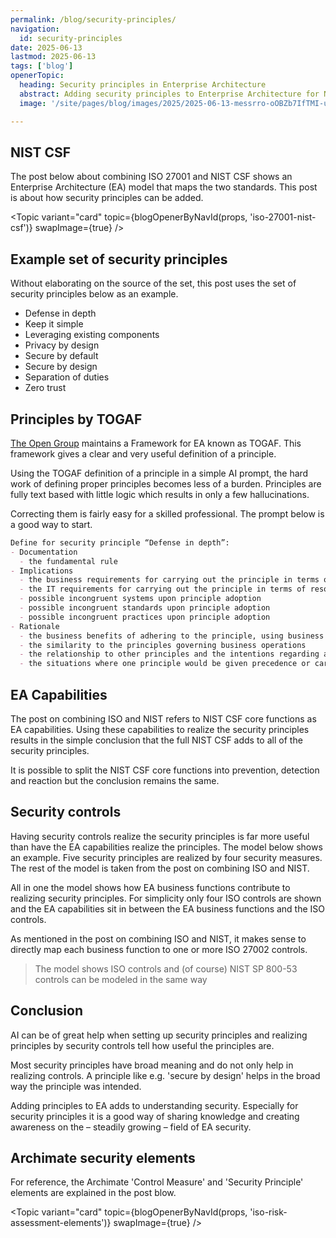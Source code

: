```yaml
---
permalink: /blog/security-principles/
navigation:
  id: security-principles
date: 2025-06-13
lastmod: 2025-06-13
tags: ['blog']
openerTopic:
  heading: Security principles in Enterprise Architecture
  abstract: Adding security principles to Enterprise Architecture for NIST CSF and ISO 27001
  image: '/site/pages/blog/images/2025/2025-06-13-messrro-oOBZb7IfTMI-unsplash.jpg'

---
```



## NIST CSF

The post below about combining ISO 27001 and NIST CSF shows an Enterprise
Architecture (EA) model that maps the two standards. This post is about how
security principles can be added.

<Topic variant="card" topic={blogOpenerByNavId(props, 'iso-27001-nist-csf')} swapImage={true} />

## Example set of security principles

Without elaborating on the source of the set, this post uses the set of security
principles below as an example.

- Defense in depth
- Keep it simple
- Leveraging existing components
- Privacy by design
- Secure by default
- Secure by design
- Separation of duties
- Zero trust

## Principles by TOGAF

[The Open Group](https://www.opengroup.org) maintains a Framework for EA known
as TOGAF. This framework gives a clear and very useful definition of a
principle.

Using the TOGAF definition of a principle in a simple AI prompt, the hard work
of defining proper principles becomes less of a burden. Principles are fully
text based with little logic which results in only a few hallucinations.

Correcting them is fairly easy for a skilled professional. The prompt below is a
good way to start.

```md
Define for security principle “Defense in depth”:
- Documentation
  - the fundamental rule
- Implications
  - the business requirements for carrying out the principle in terms of resources, costs, and tasks
  - the IT requirements for carrying out the principle in terms of resources, costs, and tasks
  - possible incongruent systems upon principle adoption
  - possible incongruent standards upon principle adoption
  - possible incongruent practices upon principle adoption
- Rationale
  - the business benefits of adhering to the principle, using business terminology
  - the similarity to the principles governing business operations
  - the relationship to other principles and the intentions regarding a balanced interpretation
  - the situations where one principle would be given precedence or carry more weight than another
```

## EA Capabilities

The post on combining ISO and NIST refers to NIST CSF core functions as EA
capabilities. Using these capabilities to realize the security principles
results in the simple conclusion that the full NIST CSF adds to all of the
security principles.

It is possible to split the NIST CSF core functions into prevention, detection
and reaction but the conclusion remains the same.

<Diagram src="/site/pages/blog/images-security/capability-principle.svg" width="50rem" />

## Security controls

Having security controls realize the security principles is far more useful than
have the EA capabilities realize the principles. The model below shows an
example. Five security principles are realized by four security measures. The
rest of the model is taken from the post on combining ISO and NIST.

All in one the model shows how EA business functions contribute to realizing
security principles. For simplicity only four ISO controls are shown and the EA
capabilities sit in between the EA business functions and the ISO controls.

As mentioned in the post on combining ISO and NIST, it makes sense to directly
map each business function to one or more ISO 27002 controls.

> The model shows ISO controls and (of course) NIST SP 800-53 controls can be
modeled in the same way

<Diagram src="/site/pages/blog/images-security/function-capability-controlmeasure-principle.svg" width="70rem" />

## Conclusion

AI can be of great help when setting up security principles and realizing
principles by security controls tell how useful the principles are.

Most security principles have broad meaning and do not only help in realizing
controls. A principle like e.g. 'secure by design' helps in the broad way the
principle was intended.

Adding principles to EA adds to understanding security. Especially for security
principles it is a good way of sharing knowledge and creating awareness on the
– steadily growing – field of EA security.

## Archimate security elements

For reference, the Archimate 'Control Measure' and 'Security Principle' elements
are explained in the post blow.

<Topic variant="card" topic={blogOpenerByNavId(props, 'iso-risk-assessment-elements')} swapImage={true} />
